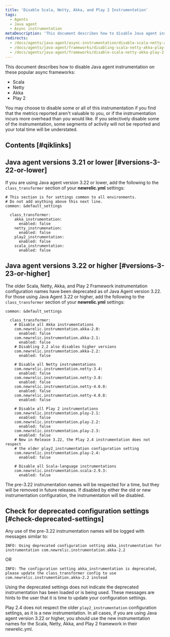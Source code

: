 ```yaml
---
title: 'Disable Scala, Netty, Akka, and Play 2 Instrumentation'
tags:
  - Agents
  - Java agent
  - Async instrumentation
metaDescription: 'This document describes how to disable Java agent instrumentation on Scala, Netty, Akka, and Play2 frameworks'
redirects:
  - /docs/agents/java-agent/async-instrumentation/disable-scala-netty-akka-play-2-instrumentation
  - /docs/agents/java-agent/frameworks/disabling-scala-netty-akka-play-snap-instrumentation
  - /docs/agents/java-agent/frameworks/disable-scala-netty-akka-play-2-instrumentation
---
```


This document describes how to disable Java agent instrumentation on these popular async frameworks:

* Scala
* Netty
* Akka
* Play 2

You may choose to disable some or all of this instrumentation if you find that the metrics reported aren't valuable to you, or if the instrumentation incurs more overhead than you would like. If you selectively disable some of the instrumentation, some segments of activity will not be reported and your total time will be understated.

## Contents [#qiklinks]

## Java agent versions 3.21 or lower [#versions-3-22-or-lower]

If you are using Java agent version 3.22 or lower, add the following to the `class_transformer` section of your **newrelic.yml** settings:

```
# This section is for settings common to all environments.
# Do not add anything above this next line.
common: &default_settings

  class_transformer: 
    akka_instrumentation:
      enabled: false
    netty_instrumenation:
      enabled: false
    play2_instrumentation:
      enabled: false
    scala_instrumentation:
      enabled: false
```

## Java agent versions 3.22 or higher [#versions-3-23-or-higher]

The older Scala, Netty, Akka, and Play 2 Framework instrumentation configuration names have been deprecated as of Java Agent version 3.22. For those using Java Agent 3.22 or higher, add the following to the `class_transformer` section of your **newrelic.yml** settings:

```
common: &default_settings

  class_transformer:
    # Disable all Akka instrumentations
    com.newrelic.instrumentation.akka-2.0:
      enabled: false
    com.newrelic.instrumentation.akka-2.1:
      enabled: false
    # Disabling 2.2 also disables higher versions
    com.newrelic.instrumentation.akka-2.2:
      enabled: false

    # Disable all Netty instrumentations
    com.newrelic.instrumentation.netty-3.4:
      enabled: false
    com.newrelic.instrumentation.netty-3.8:
      enabled: false
    com.newrelic.instrumentation.netty-4.0.0:
      enabled: false
    com.newrelic.instrumentation.netty-4.0.8:
      enabled: false

    # Disable all Play 2 instrumentations
    com.newrelic.instrumentation.play-2.1:
      enabled: false
    com.newrelic.instrumentation.play-2.2:
      enabled: false
    com.newrelic.instrumentation.play-2.3:
      enabled: false
    # New in Release 3.22, the Play 2.4 instrumentation does not respect
    # the older play2_instrumentation configuration setting 
    com.newrelic.instrumentation.play-2.4:
      enabled: false

    # Disable all Scala-language instrumentations
    com.newrelic.instrumentation.scala-2.9.3:
      enabled: false
```

The pre-3.22 instrumentation names will be respected for a time, but they will be removed in future releases. If disabled by either the old or new instrumentation configuration, the instrumentation will be disabled.

## Check for deprecated configuration settings [#check-deprecated-settings]

Any use of the pre-3.22 instrumentation names will be logged with messages similar to:

```
INFO: Using deprecated configuration setting akka_instrumentation for instrumentation com.newrelic.instrumentation.akka-2.2
```

OR

```
INFO: The configuration setting akka_instrumentation is deprecated, please update the class_transformer config to use com.newrelic.instrumentation.akka-2.2 instead
```

Using the deprecated settings does not indicate the deprecated instrumentation has been loaded or is being used. These messages are hints to the user that it is time to update your configuration settings.

Play 2.4 does not respect the older `play2_instrumentation` configuration settings, as it is a new instrumentation. In all cases, if you are using Java agent version 3.22 or higher, you should use the new instrumentation names for the Scala, Netty, Akka, and Play 2 framework in their newrelic.yml.
